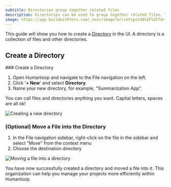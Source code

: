 ```yaml
---
subtitle: Directories group together related files
description: Directories can be used to group together related files. This is useful for organizing your work.
image: https://app.buildwithfern.com/_next/image?url=https%3A%2F%2Ffdr-prod-docs-files-public.s3.amazonaws.com%2Fhttps%3A%2F%2Fhumanloop.docs.buildwithfern.com%2F2024-05-31T20%3A04%3A53.218Z%2Fassets%2Fimages%2Faae5149-Screenshot_2024-04-04_at_22.36.38.png&w=3840&q=75
---
```


This guide will show you how to create a [Directory](/docs/concepts/directories) in the UI. A directory is a collection of files and other directories.

<Markdown src="../../../snippets/prereq-have-account.mdx" />

## Create a Directory

<Steps>
### Create a Directory

1. Open Humanloop and navigate to the File navigation on the left.
2. Click '**+ New**' and select **Directory**.
3. Name your new directory, for example, "Summarization App".

<Callout>
  You can call files and directories anything you want. Capital letters, spaces
  are all ok!
</Callout>

<img
  src="../../../assets/images/ffeffce-Screenshot_2024-04-04_at_22.38.38.png"
  alt="Creating a new directory"
/>

### (Optional) Move a File into the Directory

1. In the File navigation sidebar, right-click on the file in the sidebar and select "Move" from the context menu
2. Choose the destination directory

<img
  src="../../../assets/images/move-file2.png"
  alt="Moving a file into a directory"
/>

</Steps>

You have now successfully created a directory and moved a file into it. This organization can help you manage your projects more efficiently within Humanloop.
